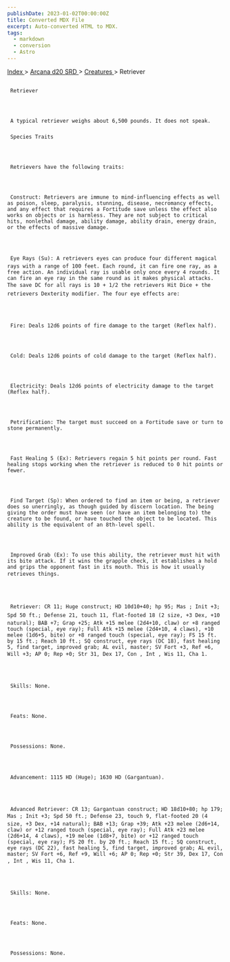 ```yaml
---
publishDate: 2023-01-02T00:00:00Z
title: Converted MDX File
excerpt: Auto-converted HTML to MDX.
tags:
  - markdown
  - conversion
  - Astro
---
```







[
      Index
     ](-index)
     >
     [
      Arcana d20 SRD
     ](arcana-d20-srd-index)
     >
     [
      Creatures
     ](arcana-d20-srd-creatures-index)
     > Retriever
    





## 
     Retriever
    



     A typical retriever weighs about 6,500 pounds. It does not speak.
    


### 
     Species Traits
    



     Retrievers have the following traits:
    



     Construct: Retrievers are immune to mind-influencing effects as well as poison, sleep, paralysis, stunning, disease, necromancy effects, and any effect that requires a Fortitude save unless the effect also works on objects or is harmless. They are not subject to critical hits, nonlethal damage, ability damage, ability drain, energy drain, or the effects of massive damage.
    



     Eye Rays (Su): A retrievers eyes can produce four different magical rays with a range of 100 feet. Each round, it can fire one ray, as a free action. An individual ray is usable only once every 4 rounds. It can fire an eye ray in the same round as it makes physical attacks. The save DC for all rays is 10 + 1/2 the retrievers Hit Dice + the retrievers Dexterity modifier. The four eye effects are:
    



     Fire: Deals 12d6 points of fire damage to the target (Reflex half).
    



     Cold: Deals 12d6 points of cold damage to the target (Reflex half).
    



     Electricity: Deals 12d6 points of electricity damage to the target (Reflex half).
    



     Petrification: The target must succeed on a Fortitude save or turn to stone permanently.
    



     Fast Healing 5 (Ex): Retrievers regain 5 hit points per round. Fast healing stops working when the retriever is reduced to 0 hit points or fewer.
    



     Find Target (Sp): When ordered to find an item or being, a retriever does so unerringly, as though guided by discern location. The being giving the order must have seen (or have an item belonging to) the creature to be found, or have touched the object to be located. This ability is the equivalent of an 8th-level spell.
    



     Improved Grab (Ex): To use this ability, the retriever must hit with its bite attack. If it wins the grapple check, it establishes a hold and grips the opponent fast in its mouth. This is how it usually retrieves things.
    



     Retriever: CR 11; Huge construct; HD 10d10+40; hp 95; Mas ; Init +3; Spd 50 ft.; Defense 21, touch 11, flat-footed 18 (2 size, +3 Dex, +10 natural); BAB +7; Grap +25; Atk +15 melee (2d4+10, claw) or +8 ranged touch (special, eye ray); Full Atk +15 melee (2d4+10, 4 claws), +10 melee (1d6+5, bite) or +8 ranged touch (special, eye ray); FS 15 ft. by 15 ft.; Reach 10 ft.; SQ construct, eye rays (DC 18), fast healing 5, find target, improved grab; AL evil, master; SV Fort +3, Ref +6, Will +3; AP 0; Rep +0; Str 31, Dex 17, Con , Int , Wis 11, Cha 1.
    



     Skills: None.
    



     Feats: None.
    



     Possessions: None.
    



     Advancement: 1115 HD (Huge); 1630 HD (Gargantuan).
    



     Advanced Retriever: CR 13; Gargantuan construct; HD 18d10+80; hp 179; Mas ; Init +3; Spd 50 ft.; Defense 23, touch 9, flat-footed 20 (4 size, +3 Dex, +14 natural); BAB +13; Grap +39; Atk +23 melee (2d6+14, claw) or +12 ranged touch (special, eye ray); Full Atk +23 melee (2d6+14, 4 claws), +19 melee (1d8+7, bite) or +12 ranged touch (special, eye ray); FS 20 ft. by 20 ft.; Reach 15 ft.; SQ construct, eye rays (DC 22), fast healing 5, find target, improved grab; AL evil, master; SV Fort +6, Ref +9, Will +6; AP 0; Rep +0; Str 39, Dex 17, Con , Int , Wis 11, Cha 1.
    



     Skills: None.
    



     Feats: None.
    



     Possessions: None.
    




